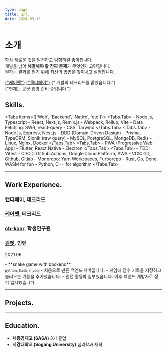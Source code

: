 ```yaml
---
type: page
title: 소개.
date: 2024-03-11
---
```




# 소개
항상 새로운 것을 발견하고 탐험하길 좋아합니다.
<br/>개발을 넘어 **해결해야 할 진짜 문제**가 무엇인지 고민합니다.
<br/>원하는 결과를 얻기 위해 최선의 방법을 찾아내고 실행합니다.

<p className="">
  <a className="external" href="https://www.carepet.io">{"케어펫"}</a>
  <a className="external ml-2" href="https://www.candypay.co.kr/">{"캔디페이"}</a>
  {" 개발의 테크리드를 맡았습니다."}
  <br />
  {"현재는 공군 입영 준비 중입니다."}
</p>

<p className="mt-1 flex gap-1.5">
  <a href="mailto:codepsy2001@gmail.com">
    <EmailIcon />
  </a>
  <a href="https://github.com/CodePsy-2001">
    <GithubIcon />
  </a>
</p>


## Skills.
<Tabs items={['Web', 'Backend', 'Native', 'etc']}>
  <Tabs.Tab>
    - Node.js, Typescript
    - React, Next.js, Remix.js
    - Webpack, Rollup, Vite
    - Data Fetching: SWR, react-query
    - CSS, Tailwind
  </Tabs.Tab>
  <Tabs.Tab>
    - Node.js, Express, Nest.js
    - DDD (Domain-Driven Design)
    - Prisma, TypeORM, Slonik (raw query)
    - MySQL, PostgreSQL, MongoDB, Redis
    - Linux, Nginx, Docker
  </Tabs.Tab>
  <Tabs.Tab>
    - PWA (Progressive Web App)
    - Flutter, React Native
    - Electron
  </Tabs.Tab>
  <Tabs.Tab>
    - TDD: Vitest
    - CI/CD: Github Actions, Google Cloud Platform, AWS
    - VCS: Git, Github, Gitlab
    - Monorepo: Yarn Workspaces, Turborepo
    - Rust, Go, Deno, WASM for fun
    - Python, C++ for algorithm
  </Tabs.Tab>
</Tabs>

---

## Work Experience.

### <u>캔디페이</u>, 테크리드

### <u>케어펫</u>, 테크리드

### <u>cb-kaar</u>, 학생연구원

### <u>원펫</u>, 인턴

<div className="grid grid-cols-[auto_1fr] gap-4">
  <p className="text-gray-500">2021.06</p>
  - **snake game with backend**<br/><small className="text-gray-500">python, flask, mysql</small>
    - 처음으로 만든 백엔드 서버입니다.
    - 게임에 점수 기록을 저장하고 불러오는 기능을 추가했습니다.
    - 인턴 활동의 일부였습니다. 이후 백엔드 개발자로 정식 입사했습니다.
</div>

---

## Projects.

---

## Education.
- **세종영재고 (SASA)** 3기 졸업
- **서강대학교 (Sogang University)** 심리학과 재학